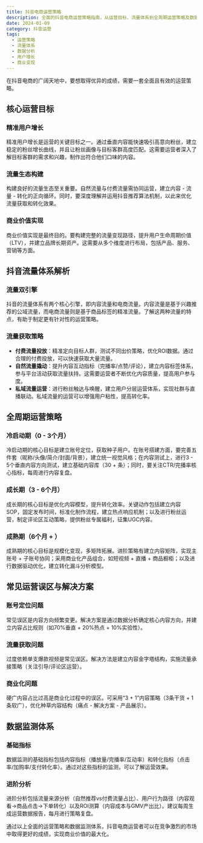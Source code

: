 ```yaml
---
title: 抖音电商运营策略
description: 全面的抖音电商运营策略指南，从运营目标、流量体系到全周期运营策略及数据监测体系的深度解析
date: 2024-01-09
category: 抖音运营
tags:
  - 运营策略
  - 流量体系
  - 数据分析
  - 用户增长
  - 商业变现
---
```


在抖音电商的广阔天地中，要想取得优异的成绩，需要一套全面且有效的运营策略。

## 核心运营目标

### 精准用户增长

精准用户增长是运营的关键目标之一。通过垂直内容能快速吸引高意向粉丝，建立稳定的粉丝增长曲线，并且让粉丝画像与目标客群高度匹配。这需要运营者深入了解目标客群的需求和兴趣，制作出符合他们口味的内容。

### 流量生态构建

构建良好的流量生态至关重要。自然流量与付费流量需协同运营，建立内容 - 流量 - 转化的正向循环。同时，要深度理解并运用抖音推荐算法机制，以此来优化流量获取和转化效果。

### 商业价值实现

商业价值实现是最终目的。要构建完整的流量变现路径，提升用户生命周期价值（LTV），并建立品牌长期资产。这需要从多个维度进行布局，包括产品、服务、营销等方面。

## 抖音流量体系解析

### 流量双引擎

抖音的流量体系有两个核心引擎，即内容流量和电商流量。内容流量是基于兴趣推荐的公域流量，而电商流量则是基于商品标签的精准流量。了解这两种流量的特点，有助于制定更有针对性的运营策略。

### 流量获取策略

- **付费流量投放**：精准定向目标人群，测试不同出价策略，优化ROI数据。通过合理的付费投放，可以快速获取大量流量。
- **自然流量撬动**：提升内容互动指标（完播率/点赞/评论），建立内容标签体系，参与平台活动获取流量扶持。这需要运营者不断优化内容质量，提高用户参与度。
- **私域流量运营**：进行粉丝触达与唤醒，建立用户分层运营体系，实现社群与直播联动。私域流量的运营可以增强用户粘性，提高转化率。

## 全周期运营策略

### 冷启动期（0 - 3个月）

冷启动期的核心目标是建立账号定位，获取种子用户。在账号搭建方面，要完善五件套（昵称/头像/简介/封面/背景），建立统一视觉风格；在内容测试上，进行3 - 5个垂直内容方向测试，建立基础内容库（30 + 条）；同时，要关注CTR/完播率核心指标，每周进行内容复盘。

### 成长期（3 - 6个月）

成长期的核心目标是优化内容模型，提升转化效率。关键动作包括建立内容SOP，固定发布时间，标准化制作流程，建立热点响应机制；以及进行粉丝运营，制定评论区互动策略，提供粉丝专属福利，征集UGC内容。

### 成熟期（6个月 + ）

成熟期的核心目标是规模化变现，多矩阵拓展。进阶策略有建立内容矩阵，实现主账号 + 子账号协同；采用商业化产品组合，如短视频 + 直播 + 商品橱柜；以及进行数据驱动优化，建立转化漏斗分析模型。

## 常见运营误区与解决方案

### 账号定位问题

常见误区是内容方向频繁变更。解决方案是通过数据分析确定核心内容方向，并建立内容占比规则（如70%垂直 + 20%热点 + 10%实验性）。

### 流量获取问题

过度依赖单支爆款视频是常见误区。解决方法是建立内容金字塔结构，实施流量承接策略（关注引导/评论区运营）。

### 商业化问题

硬广内容占比过高是商业化过程中的误区。可采用“3 + 1”内容策略（3条干货 + 1条软广），优化种草内容结构（痛点 - 解决方案 - 产品展示）。

## 数据监测体系

### 基础指标

数据监测的基础指标包括内容指标（播放量/完播率/互动率）和转化指标（点击率/加购率/支付转化率）。通过对这些指标的监测，可以了解运营效果。

### 进阶分析

进阶分析包括流量来源分析（自然推荐vs付费流量占比）、用户行为路径（内容观看→商品点击→下单转化）以及ROI测算（内容成本与GMV产出比）。建议每周生成运营数据报告，每月进行策略复盘。

通过以上全面的运营策略和数据监测体系，抖音电商运营者可以在竞争激烈的市场中取得更好的成绩，实现商业价值的最大化。
